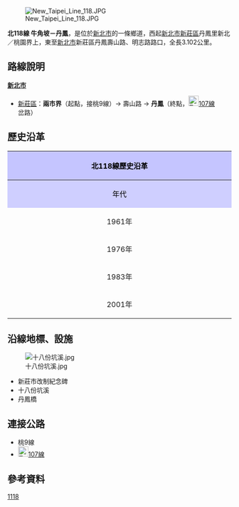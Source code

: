 {{Infobox Taiwan Highway
|type=TH
|county=tp
|route=118
|Name=壽山路
|Level=鄉道
|Length=3.102
|Start=[[新北市|新北市]][[新莊區|新莊區]]丹鳳里省市界上
|End=新北市新莊區丹鳳
|OldNum=桃北7線
|OldNumB=1961
|OldNumE=1975
|OldNum2=桃北6線（1976年－1982年）<BR />桃北9線
|OldNum2B=1983
|OldNum2E=2001
}}
[[File:New_Taipei_Line_118.JPG|thumb]]

'''北118線 牛角坡－丹鳳'''，是位於[[新北市|新北市]]的一條鄉道，西起[[新北市|新北市]][[新莊區|新莊區]]丹鳳里新北／桃園界上，東至[[新北市|新北市]]新莊區丹鳳壽山路、明志路路口，全長3.102公里。{{r|thb}}

== 路線說明 ==
{{expand|time=2011-02-27}}
;'''[[新北市|新北市]]'''
*[[新莊區|新莊區]]：'''兩市界'''（起點，接桃9線）→ 壽山路 → '''丹鳳'''（終點，[[File:TW_CHW107.svg|23px]][[縣道107號|107線]]岔路）

== 歷史沿革 ==
{| class="wikitable" style="width: 100%"
! style="text-align:center; background:#C5C5FF; color:black" colspan=3 align=center | 北118線歷史沿革
|- 
! style="text-align:center; background:#CFCFFF; color:black" width="8%" | 年代 !! style="text-align:center; background:#D3D3FF; color:black" width="40%" | 本編號沿革 !! style="text-align:center; background:#D3D3FF; color:black" width="52%" | 本路線沿革
|- 
! 1961年{{r|gazette1966}}
| rowspan=3| 無此編號 || 當時為'''桃北7線'''（牛角坡～下坡角，北縣境內里程3.23km），<br />當時終點位於舊[[File:TW_PHW1.svg|23px]][[台1線#甲線|台1線]]（中正路）上。
|-
! 1976年{{r|gazette1976}}
| 改為'''桃北6線'''（大竹～十八份，北縣境內里程3.123km），<br />終點縮短至今日位置。
|-
! 1983年
| 改為'''桃北9線'''（牛角坡～十八份），路線未更動
|-
! 2001年
| colspan=2| 原桃北9線以[[新北市|臺北縣]]、[[桃園市|桃園縣]]界為分界點，將桃園縣境內路段改編'''桃9線'''，臺北縣境內路段改編'''北118線'''
|}

== 沿線地標、設施 ==
[[File:十八份坑溪.jpg|thumb]]
*新莊市改制紀念碑
*十八份坑溪
*丹鳳橋

== 連接公路 ==
*桃9線
*[[File:TW_CHW107.svg|23px]][[縣道107號|107線]]

== 參考資料 ==
{{reflist|refs=

<ref name="thb">{{cite web |url=http://spreadsheets.google.com/pub?key=0Avc0r7dng8JrdFF0YmRlSEl1dWhxVmJtR2hwZDFmcFE&gid=0 |title=臺北縣鄉道公路路線表 |accessdate=2011-02-27 |date=2010-07-19 |publisher=公路總局 |archive-date=2014-04-20 |archive-url=https://web.archive.org/web/20140420112137/https://spreadsheets.google.com/pub?key=0Avc0r7dng8JrdFF0YmRlSEl1dWhxVmJtR2hwZDFmcFE&gid=0 |dead-url=yes }}</ref>

<ref name="gazette1966">{{cite web |url=http://gaz.ncl.edu.tw/detail.jsp?sysid=E0921514 |title=公告臺灣省縣鄉道及專用公路路線里程表 |accessdate=2011-02-27 |date=1966-08-01 |work=政府公報資訊網 |publisher=臺灣省政府 |archive-date=2021-01-24 |archive-url=https://web.archive.org/web/20210124100834/https://gaz.ncl.edu.tw/detail.jsp?sysid=E0921514 |dead-url=yes }}</ref>

<ref name="gazette1976">{{cite web |url=http://gaz.ncl.edu.tw/detail.jsp?sysid=E0814166 |title=公告「65年度臺灣省公路資料統計表」 |accessdate=2011-02-27 |date=1977-09-09 |work=政府公報資訊網 |publisher=臺灣省政府 |archive-date=2021-01-24 |archive-url=https://web.archive.org/web/20210124163606/https://gaz.ncl.edu.tw/detail.jsp?sysid=E0814166 |dead-url=yes }}</ref>

}}

{{新北市鄉道}}

[[Category:新北市區道|1118]]